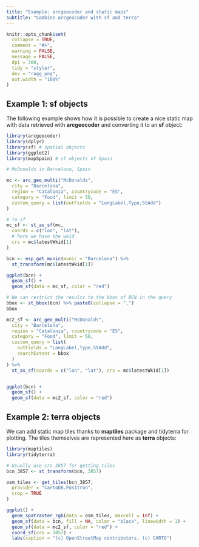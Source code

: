 ```yaml
---
title: "Example: arcgeocoder and static maps"
subtitle: "Combine arcgeocoder with sf and terra"
---
```


```r
knitr::opts_chunk$set(
  collapse = TRUE,
  comment = "#>",
  warning = FALSE,
  message = FALSE,
  dpi = 300,
  tidy = "styler",
  dev = "ragg_png",
  out.width = "100%"
)
```

## Example 1: sf objects

The following example shows how it is possible to create a nice static map with
data retrieved with **arcgeocoder** and converting it to an **sf** object:

```r
library(arcgeocoder)
library(dplyr)
library(sf) # spatial objects
library(ggplot2)
library(mapSpain) # sf objects of Spain

# McDonalds in Barcelona, Spain

mc <- arc_geo_multi("McDonalds",
  city = "Barcelona",
  region = "Catalonia", countrycode = "ES",
  category = "Food", limit = 50,
  custom_query = list(outFields = "LongLabel,Type,StAdd")
)

# To sf
mc_sf <- st_as_sf(mc,
  coords = c("lon", "lat"),
  # here we have the wkid
  crs = mc$latestWkid[1]
)

bcn <- esp_get_munic(munic = "Barcelona") %>%
  st_transform(mc$latestWkid[1])

ggplot(bcn) +
  geom_sf() +
  geom_sf(data = mc_sf, color = "red")

# We can restrict the results to the bbox of BCN in the query
bbox <- st_bbox(bcn) %>% paste0(collapse = ",")
bbox

mc2_sf <- arc_geo_multi("McDonalds",
  city = "Barcelona",
  region = "Catalonia", countrycode = "ES",
  category = "Food", limit = 50,
  custom_query = list(
    outFields = "LongLabel,Type,StAdd",
    searchExtent = bbox
  )
) %>%
  st_as_sf(coords = c("lon", "lat"), crs = mc$latestWkid[1])


ggplot(bcn) +
  geom_sf() +
  geom_sf(data = mc2_sf, color = "red")
```

## Example 2: terra objects

We can add static map tiles thanks to **maptiles** package and tidyterra for
plotting. The tiles themselves are represented here as **terra** objects:

```r
library(maptiles)
library(tidyterra)

# Usually use crs 3857 for getting tiles
bcn_3857 <- st_transform(bcn, 3857)

osm_tiles <- get_tiles(bcn_3857,
  provider = "CartoDB.Positron",
  crop = TRUE
)

ggplot() +
  geom_spatraster_rgb(data = osm_tiles, maxcell = Inf) +
  geom_sf(data = bcn, fill = NA, color = "black", linewidth = 1) +
  geom_sf(data = mc2_sf, color = "red") +
  coord_sf(crs = 3857) +
  labs(caption = "(c) OpenStreetMap contributors, (c) CARTO")
```

